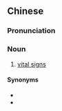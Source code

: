 ==Chinese==
{{zh-forms|s=生命体征|type=22}}

===Pronunciation===
{{zh-pron
|m=shēngmìng tǐzhēng
|c=sang1 ming6 tai2 zing1
|cat=n
}}

===Noun===
{{zh-noun}}

# [[vital signs]]

====Synonyms====
* {{zh-l|生命跡象}}
* {{zh-l|生命徵象}}